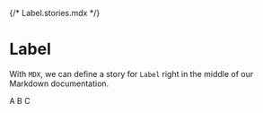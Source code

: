 {/* Label.stories.mdx */}



<Meta title="Toggle Group" component={ToggleGroup} />

# Label

With `MDX`, we can define a story for `Label` right in the middle of our Markdown documentation.

<Canvas>
  <Story name="Main">
    <ToggleGroup
      type="single"
      defaultValue="center"
      aria-label="Text alignment"
    >
      <ToggleGroupItem value="left" aria-label="Left aligned">
        A
      </ToggleGroupItem>
      <ToggleGroupItem value="center" aria-label="Center aligned">
        B
      </ToggleGroupItem>
      <ToggleGroupItem value="right" aria-label="Right aligned">
        C
      </ToggleGroupItem>
    </ToggleGroup>
  </Story>
</Canvas>

